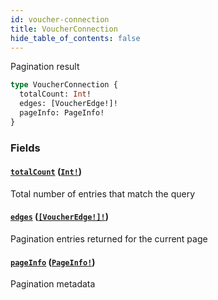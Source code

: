 ```yaml
---
id: voucher-connection
title: VoucherConnection
hide_table_of_contents: false
---
```



Pagination result

```graphql
type VoucherConnection {
  totalCount: Int!
  edges: [VoucherEdge!]!
  pageInfo: PageInfo!
}
```


### Fields

#### [`totalCount`](#) ([`Int!`](../../scalars/int))

Total number of entries that match the query


#### [`edges`](#) ([`[VoucherEdge!]!`](../../objects/voucher-edge))

Pagination entries returned for the current page


#### [`pageInfo`](#) ([`PageInfo!`](../../objects/page-info))

Pagination metadata




